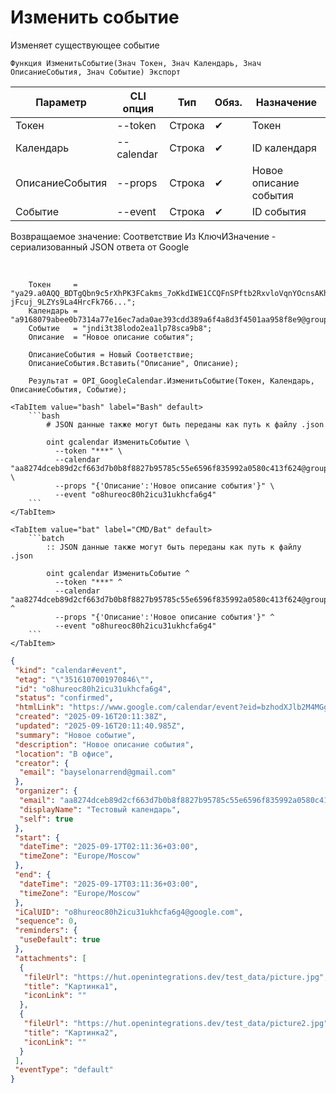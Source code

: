 ﻿---
sidebar_position: 6
description: Изменить событие и другие функции для работы с Google Calendar в Открытом пакете интеграций - бесплатной open-source библиотеке интеграций для 1С:Предприятие 8, OneScript и CLI
keywords: [1C, 1С, 1С:Предприятие, 1С:Предприятие 8.3, API, Интеграция, Сервисы, Обмен, OneScript, CLI, Google Calendar]
---


# Изменить событие
 Изменяет существующее событие



`Функция ИзменитьСобытие(Знач Токен, Знач Календарь, Знач ОписаниеСобытия, Знач Событие) Экспорт`

  | Параметр | CLI опция | Тип | Обяз. | Назначение |
  |-|-|-|-|-|
  | Токен | --token | Строка | &#x2714; | Токен |
  | Календарь | --calendar | Строка | &#x2714; | ID календаря |
  | ОписаниеСобытия | --props | Строка | &#x2714; | Новое описание события |
  | Событие | --event | Строка | &#x2714; | ID события |

  
  Возвращаемое значение:   Соответствие Из КлючИЗначение - сериализованный JSON ответа от Google

<br/>




```bsl title="Пример использования для 1С:Предприятие/OneScript"
    Токен     = "ya29.a0AQQ_BDTgQbn9c5rXhPK3FCakms_7oKkdIWE1CCQFnSPftb2RxvloVqnYOcnsAKhXrD0Gq8Tz2Kgn5IBXG5E25uksZfvvTtXob-jFcuj_9LZYs9La4HrcFk766...";
    Календарь = "a9168079abee0b7314a77e16ec7ada0ae393cdd389a6f4a8d3f4501aa958f8e9@group.calendar.google.com";
    Событие   = "jndi3t38lodo2ea1lp78sca9b8";
    Описание  = "Новое описание события";

    ОписаниеСобытия = Новый Соответствие;
    ОписаниеСобытия.Вставить("Описание", Описание);

    Результат = OPI_GoogleCalendar.ИзменитьСобытие(Токен, Календарь, ОписаниеСобытия, Событие);
```
    

 <Tabs>
  
    <TabItem value="bash" label="Bash" default>
        ```bash
            # JSON данные также могут быть переданы как путь к файлу .json
            
            oint gcalendar ИзменитьСобытие \
              --token "***" \
              --calendar "aa8274dceb89d2cf663d7b0b8f8827b95785c55e6596f835992a0580c413f624@group.calendar.google.com" \
              --props "{'Описание':'Новое описание события'}" \
              --event "o8hureoc80h2icu31ukhcfa6g4"
        ```
    </TabItem>
  
    <TabItem value="bat" label="CMD/Bat" default>
        ```batch
            :: JSON данные также могут быть переданы как путь к файлу .json
            
            oint gcalendar ИзменитьСобытие ^
              --token "***" ^
              --calendar "aa8274dceb89d2cf663d7b0b8f8827b95785c55e6596f835992a0580c413f624@group.calendar.google.com" ^
              --props "{'Описание':'Новое описание события'}" ^
              --event "o8hureoc80h2icu31ukhcfa6g4"
        ```
    </TabItem>
</Tabs>


```json title="Результат"
{
 "kind": "calendar#event",
 "etag": "\"3516107001970846\"",
 "id": "o8hureoc80h2icu31ukhcfa6g4",
 "status": "confirmed",
 "htmlLink": "https://www.google.com/calendar/event?eid=bzhodXJlb2M4MGgyaWN1MzF1a2hjZmE2ZzQgYWE4Mjc0ZGNlYjg5ZDJjZjY2M2Q3YjBiOGY4ODI3Yjk1Nzg1YzU1ZTY1OTZmODM1OTkyYTA1ODBjNDEzZjYyNEBn",
 "created": "2025-09-16T20:11:38Z",
 "updated": "2025-09-16T20:11:40.985Z",
 "summary": "Новое событие",
 "description": "Новое описание события",
 "location": "В офисе",
 "creator": {
  "email": "bayselonarrend@gmail.com"
 },
 "organizer": {
  "email": "aa8274dceb89d2cf663d7b0b8f8827b95785c55e6596f835992a0580c413f624@group.calendar.google.com",
  "displayName": "Тестовый календарь",
  "self": true
 },
 "start": {
  "dateTime": "2025-09-17T02:11:36+03:00",
  "timeZone": "Europe/Moscow"
 },
 "end": {
  "dateTime": "2025-09-17T03:11:36+03:00",
  "timeZone": "Europe/Moscow"
 },
 "iCalUID": "o8hureoc80h2icu31ukhcfa6g4@google.com",
 "sequence": 0,
 "reminders": {
  "useDefault": true
 },
 "attachments": [
  {
   "fileUrl": "https://hut.openintegrations.dev/test_data/picture.jpg",
   "title": "Картинка1",
   "iconLink": ""
  },
  {
   "fileUrl": "https://hut.openintegrations.dev/test_data/picture2.jpg",
   "title": "Картинка2",
   "iconLink": ""
  }
 ],
 "eventType": "default"
}
```
